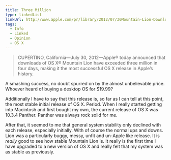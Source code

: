 ```yaml
---
title: Three Million
type: linkedList
linkUrl: http://www.apple.com/pr/library/2012/07/30Mountain-Lion-Downloads-Top-Three-Million.html
tags:
  - Info
  - Linked
  - Opinion
  - OS X
---
```


> CUPERTINO, California—July 30, 2012—Apple® today announced that downloads of OS X® Mountain Lion have exceeded three million in four days, making it the most successful OS X release in Apple’s history.

A smashing success, no doubt spurred on by the almost unbelievable price. Whoever heard of buying a desktop OS for $19.99?

Additionally I have to say that this release is, so far as I can tell at this point, the most stable initial release of OS X. Period. When I really started getting into Macintosh and first bought my own, the current release of OS X was 10.3.4 Panther. Panther was always rock solid for me.

After that, it seemed to me that general system stability only declined with each release, especially initially. With of course the normal ups and downs. Lion was a particularly buggy, messy, unfit and un-Apple like release. It is _really_ good to see how stable Mountain Lion is. It really is the first time I have upgraded to a new version of OS X and really felt that my system was as stable as previously.

